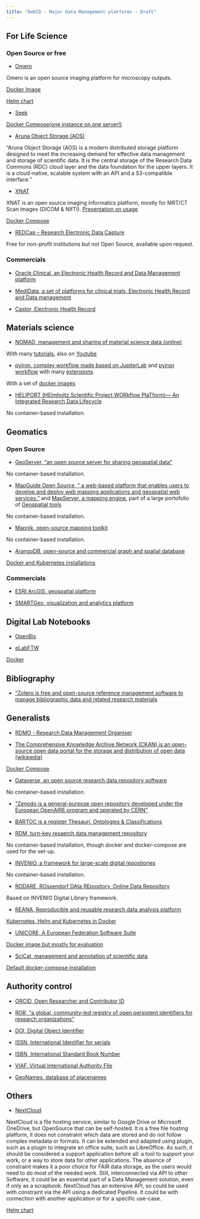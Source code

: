 ```yaml
---
title: "DeKCD - Major Data Management platforms - Draft"
---
```


## For Life Science

### Open Source or free

* [Omero](https://www.openmicroscopy.org/omero/)

Omero is an open source imaging platform for microscopy outputs.

[Docker Image](https://hub.docker.com/r/openmicroscopy/omero-web-standalone)

[Helm chart](https://github.com/manics/kubernetes-omero)

* [Seek](https://seek4science.org/)

[Docker Compose(one instance on one server!)](https://docs.seek4science.org/tech/docker/docker-compose.html)

* [Aruna Object Storage (AOS)](https://aruna-storage.org/)

"Aruna Object Storage (AOS) is a modern distributed storage platform designed to meet the increasing demand for effective data management and storage of scientific data. It is the central storage of the Research Data Commons (RDC) cloud layer and the data foundation for the upper layers. It is a cloud-native, scalable system with an API and a S3-compatible interface."

* [XNAT](https://www.xnat.org/)

XNAT is an open source imaging informatics platform, mostly for MRT/CT Scan images (DICOM & NIfTI). [Presentation on usage](https://tu-dresden.de/bereichsuebergreifendes/nic/ressourcen/dateien/nic-data-management/2020-12-10_Neukam_X-Nat-Data-Management.pdf?lang=de)

[Docker Compose](https://github.com/NrgXnat/xnat-docker-compose)

* [REDCap – Research Electronic Data Capture](https://www.project-redcap.org/)

Free for non-profit institutions but not Open Source, available upon request.

### Commercials

* [Oracle Clinical, an Electronic Health Record and Data Management platform](https://www.oracle.com/life-sciences/clinical-trials/)

* [MediData, a set of platforms for clinical trials, Electronic Health Record and Data management](https://www.medidata.com)

* [Castor, Electronic Health Record](https://www.castoredc.com/electronic-data-capture-system/)

## Materials science

* [NOMAD, management and sharing of material science data (online)](https://nomad-lab.eu/nomad-lab/)

With many [tutorials](https://www.fairmat-nfdi.eu/fairmat/outreach-fairmat/tutorials-fairmat), also on [Youtube](https://www.youtube.com/watch?v=FqTTeAgqiuw)

* [pyiron, compley workflow made based on JupiterLab](https://pyiron.org/) and [pyiron workflow](https://github.com/pyiron/pyiron_workflow) with many [extensions](https://github.com/pyiron)

With a set of [docker images](https://github.com/pyiron/docker-stacks)

* [HELIPORT (HElmholtz ScIentific Project WORkflow PlaTform)— An Integrated Research Data Lifecycle](https://heliport.hzdr.de/)

No container-based installation.

## Geomatics

### Open Source

* [GeoServer, "an open source server for sharing geospatial data"](https://geoserver.org/)

No container-based installation.

* [MapGuide Open Source, " a web-based platform that enables users to develop and deploy web mapping applications and geospatial web services."](https://www.osgeo.org/projects/mapguide-open-source/) and [MapServer, a mapping engine](https://mapserver.org/), part of a large portofolio of [Geospatial tools](https://www.osgeo.org/)

No container-based installation.

* [Mapnik, open-source mapping toolkit](https://mapnik.org/)

No container-based installation.

* [ArangoDB, open-source and commercial graph and spatial database](https://arangodb.com/)

[Docker and Kubernetes installations](https://arangodb.com/download-major/)

### Commercials

* [ESRI ArcGIS, geospatial platform](https://www.esri.com/en-us/arcgis/geospatial-platform/overview)

* [SMARTGeo, visualization and analytics platform](https://smartgeo.io/)

## Digital Lab Notebooks

* [OpenBis](https://openbis.ch/)

* [eLabFTW](https://www.elabftw.net/)

[Docker](https://doc.elabftw.net/install.html)

## Bibliography

* ["Zotero is free and open-source reference management software to manage bibliographic data and related research materials](https://www.zotero.org/)

## Generalists

* [RDMO - Research Data Management Organiser](https://rdmorganiser.github.io/en/)

* [The Comprehensive Knowledge Archive Network (CKAN) is an open-source open data portal for the storage and distribution of open data (wikipedia)](https://ckan.org/)

[Docker Compose](https://docs.ckan.org/en/2.11/maintaining/installing/index.html)

* [Dataverse, an open source research data repository software](https://dataverse.org/)

No container-based installation.

* ["Zenodo is a general-purpose open repository developed under the European OpenAIRE program and operated by CERN"](https://zenodo.org/)

* [BARTOC is a register Thesauri, Ontologies & Classifications](https://bartoc.org/)

* [RDM, turn-key resaerch data management repository](https://inveniordm.docs.cern.ch/)

No container-based installation, though docker and docker-compose are used for the set-up.

* [INVENIO, a framework for large-scale digital repositories](https://invenio.readthedocs.io/en/latest/)

No container-based installation.

* [RODARE, ROssendorf DAta REpository, Online Data Repository](https://rodare.hzdr.de/about/)

Based on INVENIO Digital Library framework.

* [REANA, Reproducible and reusable research data analysis platform](https://reanahub.io/)

[Kubernetes, Helm and Kubernetes in Docker](https://docs.reana.io/administration/)

* [UNICORE, A European Federation Software Suite](https://www.unicore.eu/)

[Docker image but mostly for evaluation](https://unicore-docs.readthedocs.io/en/latest/gettingstarted.html?highlight=docker#evaluating-unicore)

* [SciCat, management and annotation of scientific data](https://scicatproject.github.io/)

[Default docker-compose installation](https://scicatproject.github.io/scicatlive/latest/)

## Authority control

* [ORCID, Open Researcher and Contributor ID](https://orcid.org/)

* [ROR, "a global, community-led registry of open persistent identifiers for research organizations"](https://ror.org/)

* [DOI, Digital Object Identifier](https://www.doi.org/)

* [ISSN, International Identifier for serials](https://www.issn.org/)

* [ISBN,  International Standard Book Number](https://www.isbn-international.org/)

* [VIAF, Virtual International Authority File](https://viaf.org/)

* [GeoNames, database of placenames](https://www.geonames.org/)

## Others

* [NextCloud](https://nextcloud.com/)

NextCloud is a file hosting service, similar to Google Drive or Microsoft OneDrive, but OpenSource that can be self-hosted. It is a free file hosting platform, it does not constraint which data are stored and do not follow complex metadata or formats. It can be extended and adapted using plugin, such as a plugin to integrate an office suite, such as LibreOffice.
As such, it should be considered a support application before all: a tool to support your work, or a way to store data for other applications. The absence of constraint makes it a poor choice for FAIR data storage, as the users would need to do most of the needed work. Still, interconnected via API to other Software, it could be an essential part of a Data Management solution, even if only as a scrapbook.
NextCloud has an extensive API, so could be used with constraint via the API using a dedicated Pipeline. It could be with connection with another application or for a specific use-case.

[Helm chart](https://github.com/nextcloud/helm)